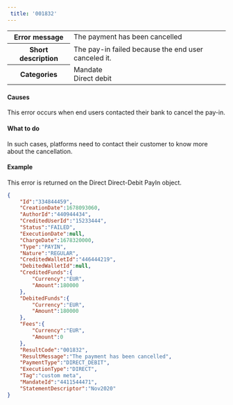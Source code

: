 ```yaml
---  
 title: '001832'  
---  
```

  
<table>
    <tbody>
        <tr>
            <th><strong>Error message</strong></th>
            <td>The payment has been cancelled</td>
        </tr>
        <tr>
            <th><strong>Short description</strong></th>
            <td>The pay-in failed because the end user canceled it.</td>
        </tr>
        <tr>
            <th><strong>Categories</strong></th>
            <td>  
<div class="label">Mandate</div>  
<div class="label">Direct debit</div>
</td>
        </tr>
    </tbody>
</table>  

#### Causes  

This error occurs when end users contacted their bank to cancel the pay-in.  

#### What to do  

In such cases, platforms need to contact their customer to know more about the cancellation.  

#### Example  

This error is returned on the Direct Direct-Debit PayIn object.  
```json API Response
{
    "Id":"334844459",
    "CreationDate":1678093060,
    "AuthorId":"440944434",
    "CreditedUserId":"15233444",
    "Status":"FAILED",
    "ExecutionDate":null,
    "ChargeDate":1678320000,
    "Type":"PAYIN",
    "Nature":"REGULAR",
    "CreditedWalletId":"446444219",
    "DebitedWalletId":null,
    "CreditedFunds":{
        "Currency":"EUR",
        "Amount":180000
    },
    "DebitedFunds":{
        "Currency":"EUR",
        "Amount":180000
    },
    "Fees":{
        "Currency":"EUR",
        "Amount":0
    },
    "ResultCode":"001832",
    "ResultMessage":"The payment has been cancelled",
    "PaymentType":"DIRECT_DEBIT",
    "ExecutionType":"DIRECT",
    "Tag":"custom meta",
    "MandateId":"4411544471",
    "StatementDescriptor":"Nov2020"
}
```